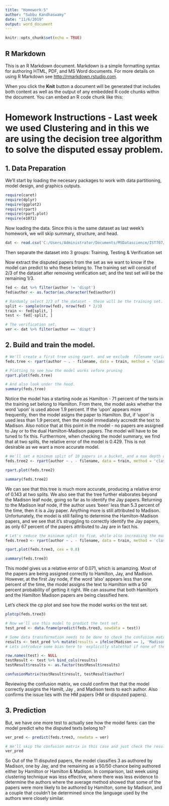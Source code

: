 ```yaml
---
title: "Homework-5"
author: "Subbu Kandhaswamy"
date: "11/6/2019"
output: word_document
---
```


```r
knitr::opts_chunk$set(echo = TRUE)
```

## R Markdown

This is an R Markdown document. Markdown is a simple formatting syntax for authoring HTML, PDF, and MS Word documents. For more details on using R Markdown see <http://rmarkdown.rstudio.com>.

When you click the **Knit** button a document will be generated that includes both content as well as the output of any embedded R code chunks within the document. You can embed an R code chunk like this:



# Homework Instructions - Last week we used Clustering and in this we are using the decision tree algorithm to solve the disputed essay problem. 
  
## 1. Data Preparation  
We'll start by loading the necesary packages to work with data partitioning, model design, and graphics outputs. 
```r
require(caret)
require(dplyr)
require(ggplot2)
require(rpart)
require(rpart.plot)
require(e1071)
```

Now loading the data. Since this is the same dataset as last week's homework, we will skip summary, structure, and head.  

```r
dat <- read.csv('C:/Users/Administrator/Documents/MSDatascience/IST707/Week5/fedPapers85.csv')
```

Then separate the dataset into 3 groups: Training,  Testing  &  Verification set 

Now extract the disputed papers from the set as we want to know if the model can predict to who these belong to. The training set will consist of 2/3 of the dataset after removing  verification set; and the test set will be the remaining 1/3. 


```r
fed <- dat %>% filter(author != 'dispt')
fed$author <- as.factor(as.character(fed$author))

# Randomly select 2/3 of the dataset - these will be the training set. 
split <- sample(nrow(fed), nrow(fed) * 2/3)
train <- fed[split, ]
test <- fed[-split, ]

# The verification set,
ver <- dat %>% filter(author == 'dispt')
```



## 2. Build and train the model. 
```r
# We'll create a first tree using rpart. and we exclude  filename variable considering the type (factor)  and doesn't add much to the decision tree. 
feds.tree <- rpart(author ~ . - filename, data = train, method = 'class', control = rpart.control(cp = 0))

# Plotting to see how the model works vefore pruning
rpart.plot(feds.tree)

# And also look under the hood.
summary(feds.tree)
```

Notice the model has a starting node as Hamilton - 71 percent of the texts in the training set belong to Hamilton. From there, the model asks whether  the word 'upon' is used above 1.9 percent. If the 'upon' appears more frequently, then the model asigns the paper to Hamilton. 
But, if 'upon' is used less than 1.9 percent, then the model immediately accredit the text to Madison. 
Also notice that at this point in the model - no papers are assigned to Jay or to the dual Hamilton-Madison papers. The model will have to be tuned to fix this. 
Furthermore, when checking the model summary, we find that at two splits, the relative error of the model is 0.429. This is not desirable as we want a more accurate model. 

```r
# We'll set a minimum split of 10 papers in a bucket, and a max depth of 4 leaf nodes, and check how the model works from there. 
feds.tree2 <- rpart(author ~ . - filename, data = train, method = 'class', control = rpart.control(cp = 0, minsplit = 10, maxdepth = 4))

rpart.plot(feds.tree2)

summary(feds.tree2)
```

We can see that this tree is much more accurate, producing a relative error of 0.143 at two splits. We also see that the tree further elaborates beyond the Madison leaf node, going so far as to identify the Jay papers. 
Returning to the Madison leaf node, if the author uses 'been' less than 5.3 percent of the time, then it is a Jay paper. Anything more is still attributed to Madison.
Unfortunately, the model is still failing to determine the Hamilton-Madison papers, and we see that it's struggling to correctly identify the Jay papers, as only 67 percent of the papers attributed to Jay are in fact his. 

```r
# Let's reduce the minimum split to five, while also increasing the max depth to five. 
feds.tree3 <- rpart(author ~ . - filename, data = train, method = 'class', control = rpart.control(cp = 0, minsplit = 5, maxdepth = 5))

rpart.plot(feds.tree3, cex = 0.8)

summary(feds.tree3)
```

This model gives us a relative error of 0.071, which is amamzing. Most of the papers are being assigned correctly to Hamilton, Jay, and Madison. However, at the first Jay node, if the word 'also' appears less than one percent of the time, the model assigns the text to Hamilton with a 50 percent probability of getting it right. We can assume that both Hamilton's and the Hamilton Madison papers are being classified here. 

Let's check the cp plot and see how the model works on the test set. 
```r
plotcp(feds.tree3)

# Now we'll use this model to predict the test set. 
test_pred <- data.frame(predict(feds.tree3, newdata = test))

# Some data transformation needs to be done to check the confusion matrix.
results <- test_pred %>% mutate(results = ifelse(Madison == 1, 'Madison', ifelse(Hamilton == 1, 'Hamilton', ifelse(Jay == 1, 'Jay', 'HM'))))
# Lets introduce some bias here to  explicitly statethat if none of the rules apply to the results, then the result should be HM This will cause some texts which are 50-50 to be classified as HM. 

row.names(test) <- NULL
testResult <- test %>% bind_cols(results)
testResult$results <- as.factor(testResult$results)

confusionMatrix(testResult$result, testResult$author)

```

Reviewing the confusion matrix, we could confirm that that the model correctly assigns the Hamilt, Jay , and Madison texts to each author. Also confirms the issue lies with the HM papers (HM or disputed papers). 


## 3. Prediction
But, we have one more test to actually see how the model fares: can the model predict who the disputed texts belong to? 

```r

ver_pred <- predict(feds.tree3, newdata = ver)

# We'll skip the confusion matrix in this case and just check the results.
ver_pred

```
So Out of the 11 disputed papers, the model classifies 3 as authored by Madison, one by Jay, and the remaining as a 50/50 chance being authored either by Hamilton or Hamilton & Madison.
In comparison, last week using clustering technique was less effective, where there was less evidence to determine the authors where the average method showed that some of the papers were more likely to be authored by Hamilton, some by Madison, and a couple that couldn’t  be determined since the language used by the authors were closely similar.
